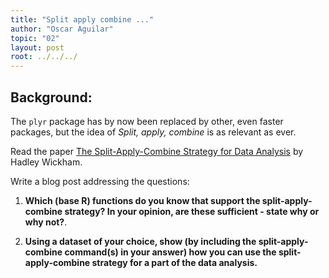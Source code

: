 ```yaml
---
title: "Split apply combine ..."
author: "Oscar Aguilar"
topic: "02"
layout: post
root: ../../../
---
```


## Background:

The `plyr` package has by now been replaced by other, even faster packages, but the idea of *Split, apply, combine* is as relevant as ever.

Read the paper [The Split-Apply-Combine Strategy for Data Analysis](https://www.jstatsoft.org/article/view/v040i01) by Hadley Wickham.


Write a blog post addressing the questions: 

1. **Which (base R) functions do you know that support the split-apply-combine strategy? In your opinion, are these sufficient - state why or why not?**. 



2. **Using a dataset of your choice, show (by including the split-apply-combine command(s) in your answer) how you can use the split-apply-combine strategy for a part of the data analysis.**




